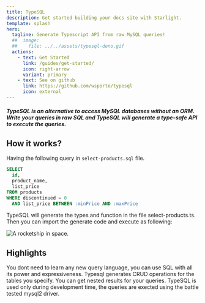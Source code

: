 ```yaml
---
title: TypeSQL
description: Get started building your docs site with Starlight.
template: splash
hero:
  tagline: Generate Typescript API from raw MySQL queries!
  ##  image:
  ##    file: ../../assets/typesql-deno.gif
  actions:
    - text: Get Started
      link: /guides/get-started/
      icon: right-arrow
      variant: primary
    - text: See on github
      link: https://github.com/wsporto/typesql
      icon: external
---
```



##### TypeSQL is an alternative to access MySQL databases without an ORM. Write your queries in raw SQL and TypeSQL will generate a type-safe API to execute the queries.

## How it works?

Having the following query in `select-products.sql` file.

```sql
SELECT
  id,
  product_name,
  list_price
FROM products
WHERE discontinued = 0
  AND list_price BETWEEN :minPrice AND :maxPrice
```

TypeSQL will generate the types and function in the file select-products.ts. Then you can import the generate code and execute as following:

<img src={typesqldemo.src} alt="A rocketship in space." />

## Highlights

<CardGrid stagger>
  <Card title="Do not restrict the use of SQL">
    You dont need to learn any new query language, you can use SQL with all its
    power and expressiveness.
  </Card>
  <Card title="Automatic CRUD generation">
    Typesql generates CRUD operations for the tables you specify.
  </Card>
  <Card title="Support for nested query result">
    You can get nested results for your queries.
  </Card>
  <Card title="No runtime dependency">
    TypeSQL is used only during development time, the queries are exected using
    the battle tested mysql2 driver.
  </Card>
</CardGrid>

